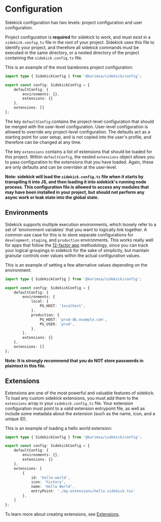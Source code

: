 # Configuration

Sidekick configuration has two levels: project configuration and user configuration.

Project configuration is **required** for sidekick to work, and must exist in a `sidekick.config.ts` file in the root of your project. Sidekick uses this file to identify your project, and therefore all sidekick commands must be executed in the same directory, or a nested directory of the project containing the `sidekick.config.ts` file.

This is an example of the most barebones project configuration:

```ts
import type { SidekickConfig } from '@karimsa/sidekick/config';

export const config: SidekickConfig = {
    defaultConfig: {
        environments: {},
        extensions: {}
    },
    extensions: []
};
```

The key `defaultConfig` contains the project-level configuration that should be merged with the user-level configuration. User-level configuration is allowed to override any project-level configuration. The defaults act as a starting point for user setup, and is not copied into the user's profile, and therefore can be changed at any time.

The key `extensions` contains a list of extensions that should be loaded for this project. Within `defaultConfig`, the nested `extensions` object allows you to pass configuration to the extensions that you have loaded. Again, these are only defaults and can be overriden at the user-level.

**Note: sidekick will load the `sidekick.config.ts` file when it starts by transpiling it into JS, and then loading it into sidekick's running node process. This configuration file is allowed to access any modules that may have been installed in your project, but should not perform any async work or leak state into the global state.**

## Environments

Sidekick supports multiple execution environments, which loosely refer to a set of 'environment variables' that you want to logically link together. A common use case for this is to store separate configurations for `development`, `staging`, and `production` environments. This works really well for apps that follow the [12-factor app](https://12factor.net/) methodology, since you can track your logical groupings in sidekick for the sake of simplicity, but maintain granular controls over values within the actual configuration values.

This is an example of setting a few alternative values depending on the environment:

```ts
import type { SidekickConfig } from '@karimsa/sidekick/config';

export const config: SidekickConfig = {
    defaultConfig: {
        environments: {
            local: {
                PG_HOST: 'localhost',
            },
            production: {
                PG_HOST: 'prod-db.example.com',
                PG_USER: 'prod',
            },
        },
        extensions: {}
    },
    extensions: []
};
```

**Note: It is strongly recommend that you do NOT store passwords in plaintext in this file.**

## Extensions

Extensions are one of the most powerful and valuable features of sidekick. To load any custom sidekick extensions, you must add them to the `extensions` array in your `sidekick.config.ts` file. Your extension configuration must point to a valid extension entrypoint file, as well as include some metadata about the extension (such as the name, icon, and a unique ID).

This is an example of loading a hello world extension:

```ts
import type { SidekickConfig } from '@karimsa/sidekick/config';

export const config: SidekickConfig = {
    defaultConfig: {
        environments: {},
        extensions: {}
    },
    extensions: [
        {
            id: 'hello-world',
            icon: 'history',
            name: 'Hello World',
            entryPoint: './my-extensions/hello.sidekick.tsx'
        },
    ]
};
```

To learn more about creating extensions, see [Extensions](/extensions).
